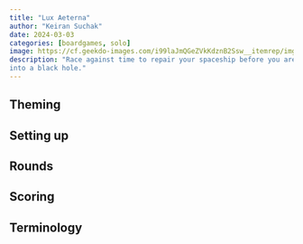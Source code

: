 ```yaml
---
title: "Lux Aeterna"
author: "Keiran Suchak"
date: 2024-03-03
categories: [boardgames, solo]
image: https://cf.geekdo-images.com/i99laJmQGeZVkKdznB2Ssw__itemrep/img/QBCHYdIW-q2eUV69xqkjC0SV8AE=/fit-in/246x300/filters:strip_icc()/pic6314128.jpg
description: "Race against time to repair your spaceship before you are sucked
into a black hole."
---
```


## Theming

## Setting up

## Rounds

## Scoring

## Terminology


